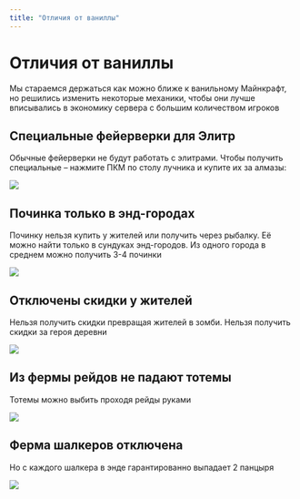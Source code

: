 ```yaml
---
title: "Отличия от ваниллы"
---
```


# Отличия от ваниллы

Мы стараемся держаться как можно ближе к ванильному Майнкрафт, но решились изменить некоторые механики, чтобы они лучше вписывались в экономику сервера с большим количеством игроков

## Специальные фейерверки для Элитр

Обычные фейерверки не будут работать с элитрами. Чтобы получить специальные – нажмите ПКМ по столу лучника и купите их за алмазы:

![](/assets/features/diff/firework.png)

## Починка только в энд-городах

Починку нельзя купить у жителей или получить через рыбалку. Её можно найти только в сундуках энд-городов. Из одного города в среднем можно получить 3-4 починки

![](/assets/features/diff/mending.png)

## Отключены скидки у жителей 

Нельзя получить скидки превращая жителей в зомби. Нельзя получить скидки за героя деревни

![](/assets/features/diff/villager.png)

## Из фермы рейдов не падают тотемы

Тотемы можно выбить проходя рейды руками

![](/assets/features/diff/raid.png)

## Ферма шалкеров отключена

Но с каждого шалкера в энде гарантированно выпадает 2 панцыря

![](/assets/features/diff/shulker.png)